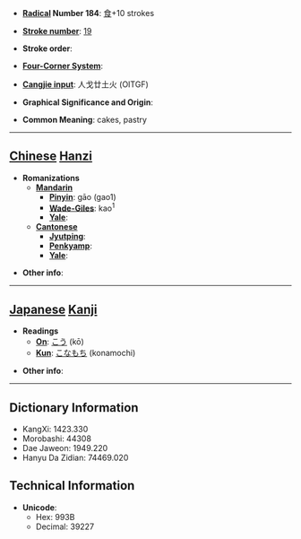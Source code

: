 * '''[[Wiktionary:Chinese radical index| Radical]] Number 184''': [[Wiktionary:Chinese radical index 食|食]]+10 strokes

* '''[[Wiktionary:Chinese total strokes index|Stroke number]]''': [[Wiktionary:Chinese total strokes index 19|19]]

* '''Stroke order''': 

* '''[[Wiktionary:Chinese four corner index|Four-Corner System]]''': 

* '''[[Wiktionary:Chinese Cangjie index|Cangjie input]]''': 人戈廿土火 (OITGF)

* '''Graphical Significance and Origin''': 

* '''Common Meaning''': cakes, pastry

----

== [[Chinese]] [[Hanzi]] ==

* '''Romanizations'''
** '''[[Mandarin]]'''
*** '''[[Pinyin]]''': gāo (gao1)
*** '''[[Wade-Giles]]''': kao<sup>1</sup>
*** '''[[Yale]]''': 
** '''[[Cantonese]]'''
*** '''[[Jyutping]]''':
*** '''[[Penkyamp]]''': 
*** '''[[Yale]]''': 

* '''Other info''': 

----

== [[Japanese]] [[Kanji]] ==

* '''Readings'''
** '''[[On]]''': [[こう]] (kō)
** '''[[Kun]]''': [[こなもち]] (konamochi)

* '''Other info''':  

----

== Dictionary Information ==

* KangXi: 1423.330
* Morobashi: 44308
* Dae Jaweon: 1949.220
* Hanyu Da Zidian: 74469.020

== Technical Information ==

* '''Unicode''':
** Hex: 993B
** Decimal: 39227